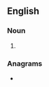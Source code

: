 {{also|seabed}}
==English==

===Noun===
{{en-noun}}

# {{alternative spelling of|seabed|lang=en}}

===Anagrams===
* {{anagrams|en|debase}}